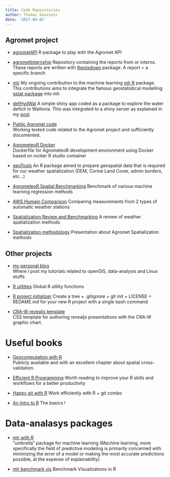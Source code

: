 ```yaml
---
title: Code Repositories
author: Thomas Goossens
date: '2017-04-01'
---
```


## Agromet project

* [agrometAPI](https://github.com/pokyah/agrometAPI)
R package to play with the Agromet API

* [agrometInternship](https://github.com/pokyah/agrometInternship)
Repository containing the reports from or interns. These reports are written with [thesisdown](https://github.com/ismayc/thesisdown) package. A report = a specific branch

* [mlr](https://github.com/pokyah/mlr)
My ongoing contribution to the machine learning [mlr R](https://mlr-org.github.io) package. This contributions aims to integrate the famous geostatistical modelling [gstat package](https://cran.r-project.org/web/packages/gstat/gstat.pdf) into mlr.

* [defHydWal](https://github.com/pokyah/defHydWal)
A simple shiny app coded as a package to explore the water deficit in Wallonia. This was integrated to a shiny server as explained in my [post](https://pokyah.github.io/post/2018-08-01-building-a-dockerized-shiny-server-with-packaged-shiny-apps/)

* [Public Agromet code](https://github.com/pokyah/agrometeor-public)  
Working tested code related to the Agromet project and sufficiently documented.

* [AgrometeoR Docker](https://github.com/pokyah/agrometeorDocker)  
Dockerfile for AgrometeoR development environment using Docker based on rocker R studio container

* [geoTools](https://github.com/pokyah/geoTools)
An R package aimed to prepare geospatial data that is required for our weather spatialization (DEM, Corine Land Cover, admin borders, etc...)

* [AgrometeoR Spatial Benchmarking](https://github.com/pokyah/agrometeor-spatial-benchmarking)
Benchmark of various machine learning regression methods

* [AWS Humain Comparison](https://github.com/pokyah/AWS-Humain-comparison)
Comparing measurements from 2 types of automatic weather stations

* [Spatialization Review and Benchmarking](https://pokyah.github.io/agrometeor-spatialization-review-benchmark/)
A review of weather spatialization methods

* [Spatialization methodology](https://pokyah.github.io/agrometeor-methodo-spatial/)
Presentation about Agromet Spatialization methodo

## Other projects

* [my personal blog](https://pokyah.github.io)  
Where I post my tutorials related to openGIS, data-analysis and Linux stuffs

* [R utilities](https://pokyah.github.io/R-utilities/)
Global R utility functions

* [R project initializer](https://github.com/pokyah/R-project-init)
Create a tree + .gitignore + git init + LICENSE + REDAME.md for your new R project with a single bash command

* [CRA-W revealjs template](https://github.com/pokyah/craw-reveal-template)  
CSS template for authoring revealjs presentations with the CRA-W graphic chart.

# Useful books

* [Geocomputation with R](http://geocompr.robinlovelace.net/)  
Publicly available and with an excellent chapter about spatial cross-validation.

* [Efficient R Programming](https://csgillespie.github.io/efficientR/)
Worth reading to improve your R skills and workflows for a better productivity

* [Happy git with R](http://happygitwithr.com/big-picture.html)
Work efficiently with R + git combo

* [An Intro to R](https://colinfay.me/intro-to-r/)
The basics !

# Data-analasys packages

* [mlr with R](https://mlr-org.github.io/mlr/)  
"umbrella" package for machine learning (Machine learning, more specifically the field of predictive modeling is primarily concerned with minimizing the error of a model or making the most accurate predictions possible, at the expense of explainability)

* [mlr benchmark vis](https://github.com/collinleiber/benchmarkVis)
Benchmark Visualizations in R


